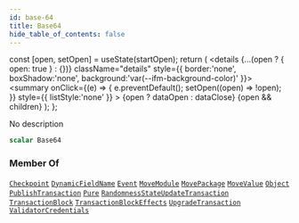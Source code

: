 ```yaml
---
id: base-64
title: Base64
hide_table_of_contents: false
---
```









  const [open, setOpen] = useState(startOpen);
  return (
    <details {...(open ? { open: true } : {})} className="details" style={{ border:'none', boxShadow:'none', background:'var(--ifm-background-color)' }}>
      <summary
        onClick={(e) => {
          e.preventDefault();
          setOpen((open) => !open);
        }}
        style={{ listStyle:'none' }}
      >
      {open ? dataOpen : dataClose}
      </summary>
      {open && children}
    </details>
  );
};








No description


```graphql
scalar Base64
```






### Member Of

[`Checkpoint`](/references/sui-api/graphql/reference/objects/checkpoint)  <Badge class="badge badge--secondary" text="object"/><Bullet />[`DynamicFieldName`](/references/sui-api/graphql/reference/inputs/dynamic-field-name)  <Badge class="badge badge--secondary" text="input"/><Bullet />[`Event`](/references/sui-api/graphql/reference/objects/event)  <Badge class="badge badge--secondary" text="object"/><Bullet />[`MoveModule`](/references/sui-api/graphql/reference/objects/move-module)  <Badge class="badge badge--secondary" text="object"/><Bullet />[`MovePackage`](/references/sui-api/graphql/reference/objects/move-package)  <Badge class="badge badge--secondary" text="object"/><Bullet />[`MoveValue`](/references/sui-api/graphql/reference/objects/move-value)  <Badge class="badge badge--secondary" text="object"/><Bullet />[`Object`](/references/sui-api/graphql/reference/objects/object)  <Badge class="badge badge--secondary" text="object"/><Bullet />[`PublishTransaction`](/references/sui-api/graphql/reference/objects/publish-transaction)  <Badge class="badge badge--secondary" text="object"/><Bullet />[`Pure`](/references/sui-api/graphql/reference/objects/pure)  <Badge class="badge badge--secondary" text="object"/><Bullet />[`RandomnessStateUpdateTransaction`](/references/sui-api/graphql/reference/objects/randomness-state-update-transaction)  <Badge class="badge badge--secondary" text="object"/><Bullet />[`TransactionBlock`](/references/sui-api/graphql/reference/objects/transaction-block)  <Badge class="badge badge--secondary" text="object"/><Bullet />[`TransactionBlockEffects`](/references/sui-api/graphql/reference/objects/transaction-block-effects)  <Badge class="badge badge--secondary" text="object"/><Bullet />[`UpgradeTransaction`](/references/sui-api/graphql/reference/objects/upgrade-transaction)  <Badge class="badge badge--secondary" text="object"/><Bullet />[`ValidatorCredentials`](/references/sui-api/graphql/reference/objects/validator-credentials)  <Badge class="badge badge--secondary" text="object"/>

